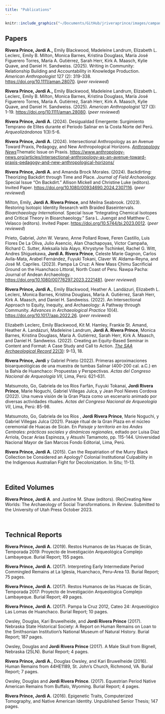 ```yaml
---
title: "Publications"
---
```


```r
knitr::include_graphics("~/Documents/GitHub/jriveraprince/images/campana.png")
```

## Papers

**Rivera Prince, Jordi A.,** Emily Blackwood, Madeleine Landrum, Elizabeth L. Leclerc, Emily B. Milton, Monica Barnes, Kristina Douglass, María José Figuerero Torres, María A. Gutiérrez, Sarah Herr, Kirk A. Maasch, Kylie Quave, and Daniel H. Sandweiss. (2025)*.* Writing in Community: Relationship Building and Accountability in Knowledge Production. *American Anthropologist* 127 (2): 319-338*.* <https://doi.org/10.1111/aman.28070>. (*peer reviewed*)

**Rivera Prince, Jordi A.,** Emily Blackwood, Madeleine Landrum, Elizabeth L. Leclerc, Emily B. Milton, Monica Barnes, Kristina Douglass, María José Figuerero Torres, María A. Gutiérrez, Sarah Herr, Kirk A. Maasch, Kylie Quave, and Daniel H. Sandweiss. (2025)*. American Anthropologist* 127 (3): 1-19*.* <https://doi.org/10.1111/aman.28080>. (*peer reviewed*)

**Rivera Prince, Jordi A.** (2024). Desigualdad Emergente: Surgimiento Temprano de Elites durante el Periodo Salinar en la Costa Norte del Perú. *Arqueolizándonos* 1(3):5-6.

**Rivera Prince, Jordi A.** (2024). Intersectional Anthropology as an Avenue Toward Praxis, Pedagogy, and New Anthropological Horizons. [*Anthropology News*](https://www.anthropology-news.org/articles/intersectional-anthropology-as-an-avenue-toward-praxis-pedagogy-and-new-anthropological-horizons/)Thematic Issue on Praxis. <https://www.anthropology-news.org/articles/intersectional-anthropology-as-an-avenue-toward-praxis-pedagogy-and-new-anthropological-horizons/>

**Rivera Prince, Jordi A.** and Amanda Brock Morales. (2024). Backdirting: Theorizing Backdirt through Time and Place. *Journal of Field Archaeology.* Special Issue "On Backdirt." Allison Mickell and Christine Luke (editors). Invited Paper. <https://doi.org/10.1080/00934690.2024.2307116>. (*peer reviewed*)

Milton, Emily, **Jordi A. Rivera Prince**, and Meilna Seabrook. (2023). Restoring Isotopic Identity Research with Braided Baseintervals. *Bioarchaeology International.* Special Issue "Integrating Chemical Isotopes and Critical Theory in Bioarchaeology." Sara L. Juengst and Matthew C. Velasco (editors). Invited Paper. <https://doi.org/10.5744/bi.2023.0012>. (*peer reviewed*)

Prieto, Gabriel, John W. Verano, Anne Pollard Rowe, Feren Castillo, Luis Flores De La Oliva, Julio Asencio, Alan Chachapoyas, Victor Campaña, Richard C. Sutter, Aleksalía Isla Alayo, Khrystyne Tschinkel, Rachel G. Witt, Andres Shiguekawa, **Jordi A. Rivera Prince**, Celeste Marie Gagnon, Carlos Avila-Mata, Arabel Fernández, Fuyuki Tokani, Claver W. Aldama-Reyna, and José M. Capriles. (2023). Pampa La Cruz: A New Mass Chimu Sacrificial Ground on the Huanchaco Littoral, North Coast of Peru. Ñawpa Pacha: Journal of Andean Archaeology. [https://doi.org/10.1080/00776297.2023.2221481](https://doi.org/10.1080/00776297.2023.2221481https://doi.org/10.1080/00776297.2023.2221481). (*peer reviewed*)

**Rivera Prince, Jordi A.**, Emily Blackwood, Heather A. Landázuri, Elizabeth L. Leclerc, Monica Barnes, Kristina Douglass, María A. Gutiérrez, Sarah Herr, Kirk A. Maasch, and Daniel H. Sandweiss. (2022). An Intersectional Approach to Equity, Inequity, and Archaeology: A Pathway through Community. *Advances in Archaeological Practice* 10(4). <https://doi.org/10.1017/aap.2022.26>. (*peer reviewed*)

Elizabeth Leclerc, Emily Blackwood, Kit M. Hamley, Frankie St. Amand, Heather A. Landázuri, Madeleine Landrum, **Jordi A. Rivera Prince**, Monica Barnes, Kristina Douglass, Maria A. Gutiérrez, Sarah Herr, Kirk A. Maasch, and Daniel H. Sandweiss. (2022). Creating an Equity-Based Seminar in Content and Format: A Case Study and Call to Action. [*The SAA Archaeological Record* 22(3)](https://mydigitalpublication.com/publication/?i=748094&p=10&view=issueViewer): 9-13, 18.

**Rivera Prince, Jordi** y Gabriel Prieto (2022). Primeras aproximaciones bioarqueológicas de una muestra de tumbas Salinar (400-200 cal. a.C.) en la Bahía de Huanchaco: Propuestas y Perspectivas. *Actas del Congreso Nacional de Arqueología VII*, Lima, Perú: 621-631.

Matsumoto, Go, Gabriela de los Ríos Farfán, Fuyuki Tokanai, **Jordi Rivera Prince**, Marie Noguchi, Gabriel Villegas Julca, y Jean Pool Nieves Cordova (2022). Una nueva visión de la Gran Plaza como un escenario animado por diversas actividades rituales. *Actas del Congreso Nacional de Arqueología VII*, Lima, Perú: 85-98.

Matsumoto, Go, Gabriela de los Ríos , **Jordi Rivera Prince**, Marie Noguchi, y Gabriel Villegas Julca (2021). Pasaje ritual de la Gran Plaza en el núcleo ceremonial de Huacas de Sicán. En *Paisaje y territorio en los Andes Centrales: prácticas sociales y dinámicas regionales*, edtado por Luisa Díaz Arriola, Oscar Arias Espinoza, y Atsushi Tamamoto, pp. 115-144. Universidad Nacional Mayor de San Marcos Fondo Editorial, Lima, Perú.

**Rivera Prince, Jordi A.** (2015). Can the Repatriation of the Murry Black Collection be Considered an Apology? Colonial Institutional Culpability in the Indigenous Australian Fight for Decolonization. In Situ; 11-13.

<br>

## Edited Volumes

**Rivera Prince, Jordi A**. and Justine M. Shaw (editors). (Re)Creating New Worlds: The Archaeology of Social Transformations. *In Review*. Submitted to the University of Utah Press October 2023.

<br>

## Technical Reports

**Rivera Prince, Jordi A.** (2019). Restos Humanos de las Huacas de Sicán, Temporada 2019: Proyecto de Investigación Arqueológica Complejo Lambayeque. Burial Report; 155 pages.

**Rivera Prince, Jordi A.** (2017). Interpreting Early Intermediate Period Commingled Remains at La Iglesia, Huanchaco, Peru--Area 13. Burial Report; 75 pages.

**Rivera Prince, Jordi A.** (2017). Restos Humanos de las Huacas de Sicán, Temporada 2017: Proyecto de Investigación Arqueológica Complejo Lambayeque. Burial Report; 49 pages.

**Rivera Prince, Jordi A.** (2017). Pampa la Cruz 2012, Cateo 24: Arqueológico Las Lomas de Huanchaco. Burial Report; 10 pages.

Owsley, Douglas, Kari Bruwelheide, and **Jordi Rivera Prince** (2017). Nebraska State Historical Society: A Report on Human Remains on Loan to the Smithsonian Institution's National Museum of Natural History. Burial Report; 187 pages.

Owsley, Douglas and **Jordi Rivera Prince** (2017). A Male Skull from Bignell, Nebraska (25LN). Burial Report; 4 pages.

**Rivera Prince, Jordi A.**, Douglas Owsley, and Kari Bruwelheide (2016). Human Remains from 44HE1189, St. John's Church, Richmond, VA. Burial Report; 7 pages.

Owsley, Douglas and **Jordi Rivera Prince**. (2017). Equestrian Period Native American Remains from Buffalo, Wyoming. Burial Report; 4 pages.

**Rivera Prince, Jordi A.** (2016). Epigenetic Traits, Computerized Tomography, and Native American Identity. Unpublished Senior Thesis; 147 pages.
